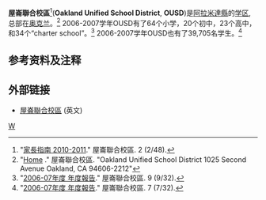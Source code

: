 '''屋崙聯合校區'''<ref>"[http://publicportal.ousd.k12.ca.us/199410811181648180/lib/199410811181648180/parentguide2010_chinese_FINAL-web_2.pdf 家長指南 2010-2011]{{dead link|date=2017年12月 |bot=InternetArchiveBot |fix-attempted=yes }}." 屋崙聯合校區. 2 (2/48).</ref>('''Oakland Unified School District''', '''OUSD''')是[[阿拉米達縣|阿拉米達縣]]的[[学区|学区]], 总部在[[奥克兰_(加利福尼亚州)|奥克兰]]。<ref>"[http://www.ousd.k12.ca.us/ousd/site/default.asp Home] {{Wayback|url=http://www.ousd.k12.ca.us/ousd/site/default.asp |date=20091202084633 }}." 屋崙聯合校區. "Oakland Unified School District 1025 Second Avenue Oakland, CA 94606-2212"</ref> 2006-2007学年OUSD有了64个小学，20个初中，23个高中，和34个“charter school”。<ref>"[http://publicportal.ousd.k12.ca.us/ousd/lib/ousd/_shared/Annual%20Reports/AnnualReport2007Chinese.pdf 2006-07年度 年度報告]{{dead link|date=2017年12月 |bot=InternetArchiveBot |fix-attempted=yes }}." 屋崙聯合校區. 9 (9/32).</ref> 2006-2007学年OUSD也有了39,705名学生。<ref>"[http://publicportal.ousd.k12.ca.us/ousd/lib/ousd/_shared/Annual%20Reports/AnnualReport2007Chinese.pdf 2006-07年度 年度報告]{{dead link|date=2017年12月 |bot=InternetArchiveBot |fix-attempted=yes }}." 屋崙聯合校區. 7 (7/32).</ref>

==参考资料及注释==
{{reflist}}

==外部链接==
* [https://web.archive.org/web/20090917131409/http://www.ousd.k12.ca.us/ 屋崙聯合校區] (英文)
[[Category:旧金山湾区的学区|W]]